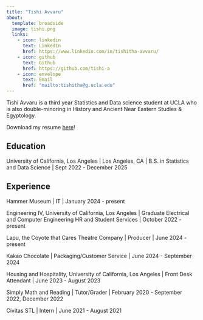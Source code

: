 ```yaml
---
title: "Tishi Avvaru"
about:
  template: broadside
  image: tishi.png 
  links:
    - icon: linkedin
      text: LinkedIn
      href: https://www.linkedin.com/in/tishitha-avvaru/
    - icon: github
      text: Github
      href: https://github.com/tishi-a
    - icon: envelope
      text: Email
      href: "mailto:tishitha@g.ucla.edu"
---
```


Tishi Avvaru is a third year Statistics and Data science student at UCLA who is also double-minoring in History and Ancient Near Eastern Studies & Egyptology.

Download my resume [here](/tech resume.pdf)!

## Education

University of California, Los Angeles \| Los Angeles, CA \| B.S. in Statistics and Data Science \| Sept 2022 - December 2025

## Experience

Hammer Museum \| IT \| January 2024 - present

Engineering IV, University of California, Los Angeles \| Graduate Electrical and Computer Engineering HR and Student Services \| October 2022 - present

Lapu, the Coyote that Cares Theatre Company \| Producer \| June 2024 - present

Kakao Chocolate \| Packaging/Customer Service \| June 2024 - September 2024

Housing and Hospitality, University of California, Los Angeles \| Front Desk Attendant \| June 2023 - August 2023

Simply Math and Reading \| Tutor/Grader \| February 2020 - September 2022, December 2022

Civitas STL \| Intern \| June 2021 - August 2021
